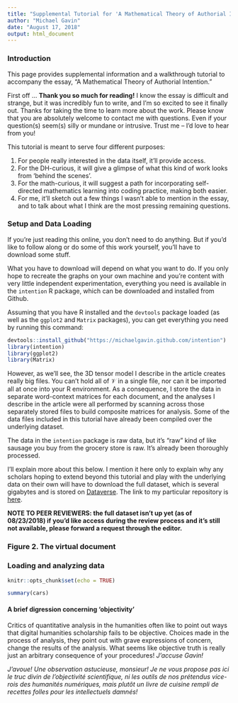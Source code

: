 ```yaml
---
title: "Supplemental Tutorial for 'A Mathematical Theory of Authorial Intention'"
author: "Michael Gavin"
date: "August 17, 2018"
output: html_document
---
```

### Introduction
This page provides supplemental information and a walkthrough tutorial to accompany the essay, "A Mathematical Theory of Authorial Intention." 

First off ... **Thank you so much for reading!** I know the essay is difficult and strange, but it was incredibly fun to write, and I'm so excited to see it finally out. Thanks for taking the time to learn more about the work. Please know that you are absolutely welcome to contact me with questions. Even if your question(s) seem(s) silly or mundane or intrusive. Trust me -- I'd love to hear from you! 

This tutorial is meant to serve four different purposes:

1. For people really interested in the data itself, it'll provide access.
2. For the DH-curious, it will give a glimpse of what this kind of work looks from 'behind the scenes'.
3. For the math-curious, it will suggest a path for incorporating self-directed mathematics learning into coding practice, making both easier.
4. For me, it'll sketch out a few things I wasn't able to mention in the essay, and to talk about what I think are the most pressing remaining questions.


### Setup and Data Loading

If you're just reading this online, you don't need to do anything. But if you'd like to follow along or do some of this work yourself, you'll have to download some stuff.

What you have to download will depend on what you want to do. If you only hope to recreate the graphs on your own machine and you're content with very little independent experimentation, everything you need is available in the `intention` R package, which can be downloaded and installed from Github.

Assuming that you have R installed and the `devtools` package loaded (as well as the `ggplot2` and `Matrix` packages), you can get everything you need by running this command:
```r
devtools::install_github("https://michaelgavin.github.com/intention")
library(intention)
library(ggplot2)
library(Matrix)
```

However, as we'll see, the 3D tensor model I describe in the article creates really big files. You can't hold all of $\mathcal{V}$ in a single file, nor can it be imported all at once into your R environment. As a consequence, I store the data in separate word-context matrices for each document, and the analyses I describe in the article were all performed by scanning across those separately stored files to build composite matrices for analysis. Some of the data files included in this tutorial have already been compiled over the underlying dataset.

The data in the `intention` package is raw data, but it's "raw" kind of like sausage you buy from the grocery store is raw. It's already been thoroughly processed.

I'll explain more about this below. I mention it here only to explain why any scholars hoping to extend beyond this tutorial and play with the underlying data on their own will have to download the full dataset, which is several gigabytes and is stored on [Dataverse](https://dataverse.harvard.edu). The link to my particular repository is [here](https://dataverse.harvard.edu).

**NOTE TO PEER REVIEWERS: the full dataset isn't up yet (as of 08/23/2018) if you'd like access during the review process and it's still not available, please forward a request through the editor.**

### Figure 2. The virtual document



### Loading and analyzing data


```r
knitr::opts_chunk$set(echo = TRUE)
```



```r
summary(cars)
```

#### A brief digression concerning 'objectivity'

Critics of quantitative analysis in the humanities often like to point out ways that digital humanities scholarship fails to be objective. Choices made in the process of analysis, they point out with grave expressions of concern, change the results of the analysis. What seems like objective truth is really just an arbitrary consequence of your procedures! *J'accuse Gavin!*

*J'avoue! Une observation astucieuse, monsieur! Je ne vous propose pas ici le truc divin de l'objectivité scientifique, ni les outils de nos prétendus vice-rois des humanités numériques, mais plutôt un livre de cuisine rempli de recettes folles pour les intellectuels damnés!*

